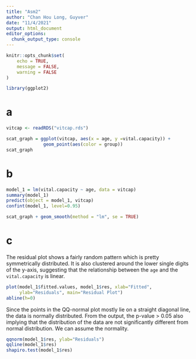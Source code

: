 ```yaml
---
title: "Asm2"
author: "Chan Hou Long, Guyver"
date: "11/4/2021"
output: html_document
editor_options: 
  chunk_output_type: console
---
```


```r
knitr::opts_chunk$set(
	echo = TRUE,
	message = FALSE,
	warning = FALSE
)
```

```r
library(ggplot2)
```

# a
```r
vitcap <- readRDS("vitcap.rds")

scat_graph = ggplot(vitcap, aes(x = age, y =vital.capacity)) + 
              geom_point(aes(color = group))
scat_graph

```

# b
```r
model_1 = lm(vital.capacity ~ age, data = vitcap)
summary(model_1)
predict(object = model_1, vitcap)
confint(model_1, level=0.95)

scat_graph + geom_smooth(method = "lm", se = TRUE)
```

# c
The residual plot shows a fairly random pattern which is pretty symmetrically distributed. It is also clustered around the lower single digits of the y-axis, suggesting that the relationship between the `age` and the `vital.capacity` is linear.

```r
plot(model_1$fitted.values, model_1$res, xlab="Fitted", 
     ylab="Residuals", main="Residual Plot")
abline(h=0)
```

Since the points in the QQ-normal plot mostly lie on a straight diagonal line, the data is normally distributed. From the output, the p-value > 0.05 also implying that the distribution of the data are not significantly different from normal distribution. We can assume the normality.
```r
qqnorm(model_1$res, ylab="Residuals")
qqline(model_1$res)
shapiro.test(model_1$res)
```
